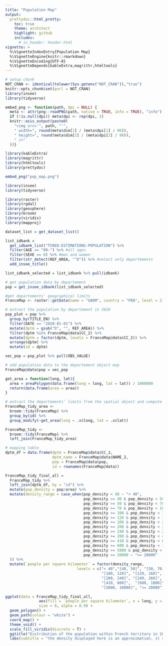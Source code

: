 ---
title: "Population Map"
output:
  prettydoc::html_pretty:
    toc: true
    theme: architect
    highlight: github
    includes:
      # in_header: header.html
vignette: >
  %\VignetteIndexEntry{Population Map} 
  %\VignetteEngine{knitr::rmarkdown} 
  %\VignetteEncoding{UTF-8}
  %\VignetteDepends{kableExtra,magrittr,htmltools}
---

```{r setup,echo=FALSE, include=FALSE}
# setup chunk
NOT_CRAN <- identical(tolower(Sys.getenv("NOT_CRAN")),"true")
knitr::opts_chunk$set(purl = NOT_CRAN)
library(insee)
library(tidyverse)

embed_png <- function(path, dpi = NULL) {
  meta <- attr(png::readPNG(path, native = TRUE, info = TRUE), "info")
  if (!is.null(dpi)) meta$dpi <- rep(dpi, 2)
  knitr::asis_output(paste0(
    "<img src='", path, "'",
    " width=", round(meta$dim[1] / (meta$dpi[1] / 96)),
    " height=", round(meta$dim[2] / (meta$dpi[2] / 96)),
    " />"
  ))}
```

```{r message=FALSE, warning=FALSE, include=FALSE}
library(kableExtra)
library(magrittr)
library(htmltools)
library(prettydoc)
```

```{r, echo = FALSE}
embed_png("pop_map.png")
```

```{r message=FALSE, warning=FALSE,eval=FALSE}
library(insee)
library(tidyverse)

library(raster)
library(rgdal)
library(geosphere)
library(broom)
library(viridis)
library(mapproj)

dataset_list = get_dataset_list()

list_idbank = 
  get_idbank_list("TCRED-ESTIMATIONS-POPULATION") %>%
  filter(AGE == "00-") %>% #all ages
  filter(SEXE == 0) %>% #men and women
  filter(str_detect(REF_AREA, "^D")) %>% #select only departements
  add_insee_title()

list_idbank_selected = list_idbank %>% pull(idbank)

# get population data by departement
pop = get_insee_idbank(list_idbank_selected)

#get departements' geographical limits
FranceMap <- raster::getData(name = "GADM", country = "FRA", level = 2)

# extract the population by departement in 2020
pop_plot = pop %>%
  group_by(TITLE_EN) %>%
  filter(DATE == "2020-01-01") %>%
  mutate(dptm = gsub("D", "", REF_AREA)) %>%
  filter(dptm %in% FranceMap@data$CC_2) %>%
  mutate(dptm = factor(dptm, levels = FranceMap@data$CC_2)) %>%
  arrange(dptm) %>%
  mutate(id = dptm)

vec_pop = pop_plot %>% pull(OBS_VALUE)

# add population data to the departement object map
FranceMap@data$pop = vec_pop

get_area = function(long, lat){
  area = areaPolygon(data.frame(long = long, lat = lat)) / 1000000
  return(data.frame(area = area))
}

# extract the departements' limits from the spatial object and compute the surface
FranceMap_tidy_area <- 
  broom::tidy(FranceMap) %>% 
  group_by(id) %>%
  group_modify(~get_area(long = .x$long, lat = .x$lat))

FranceMap_tidy <- 
  broom::tidy(FranceMap) %>% 
  left_join(FranceMap_tidy_area)

# mapping table
dptm_df = data.frame(dptm = FranceMap@data$CC_2,
                     dptm_name = FranceMap@data$NAME_2,
                     pop = FranceMap@data$pop,
                     id = rownames(FranceMap@data))

FranceMap_tidy_final_all =
  FranceMap_tidy %>%
  left_join(dptm_df, by = "id") %>%
  mutate(pop_density = pop/area) %>% 
  mutate(density_range = case_when(pop_density < 40 ~ "< 40",
                                   pop_density >= 40 & pop_density < 50 ~ "[40, 50]",
                                   pop_density >= 50 & pop_density < 70 ~ "[50, 70]",
                                   pop_density >= 70 & pop_density < 100 ~ "[70, 100]",
                                   pop_density >= 100 & pop_density < 120 ~ "[100, 120]",
                                   pop_density >= 120 & pop_density < 160 ~ "[120, 160]",
                                   pop_density >= 160 & pop_density < 200 ~ "[160, 200]",
                                   pop_density >= 200 & pop_density < 240 ~ "[200, 240]",
                                   pop_density >= 240 & pop_density < 260 ~ "[240, 260]",
                                   pop_density >= 260 & pop_density < 410 ~ "[260, 410]",
                                   pop_density >= 410 & pop_density < 600 ~ "[410, 600]",
                                   pop_density >= 600 & pop_density < 1000 ~ "[600, 1000]",
                                   pop_density >= 5000 & pop_density < 10000 ~ "[5000, 10000]",
                                   pop_density >= 20000 ~ ">= 20000"
  )) %>% 
  mutate(`people per square kilometer` = factor(density_range,
                                levels = c("< 40","[40, 50]", "[50, 70]","[70, 100]",
                                           "[100, 120]", "[120, 160]", "[160, 200]",
                                           "[200, 240]", "[240, 260]", "[260, 410]",
                                           "[410, 600]",  "[600, 1000]",
                                           "[5000, 10000]", ">= 20000")))

ggplot(data = FranceMap_tidy_final_all,
               aes(fill = `people per square kilometer`, x = long, y = lat, group = group) ,
               size = 0, alpha = 0.9) +
  geom_polygon() +
  geom_path(colour = "white") +
  coord_map() +
  theme_void() +
  scale_fill_viridis(discrete = T) + 
  ggtitle("Distribution of the population within French territory in 2020") +
  labs(subtitle = "the density displayed here is an approximation, it should not be considered as an official statistics")
  
  
```

